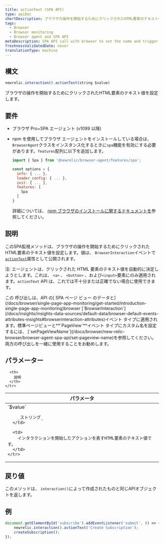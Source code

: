 ```yaml
---
title: actionText (SPA API)
type: apiDoc
shortDescription: ブラウザの操作を開始するためにクリックされたHTML要素のテキスト値を設定します。
tags:
  - Browser
  - Browser monitoring
  - Browser agent and SPA API
metaDescription: SPA API call with browser to set the name and trigger of a browser interaction that is not a route change or URL change.
freshnessValidatedDate: never
translationType: machine
---
```


## 構文

```js
newrelic.interaction().actionText(string $value)
```

ブラウザの操作を開始するためにクリックされたHTML要素のテキスト値を設定します。

## 要件

* ブラウザ Pro+SPA エージェント (v1099 以降)

* npm を使用してブラウザ エージェントをインストールしている場合は、 `BrowserAgent`クラスをインスタンス化するときに`spa`機能を有効にする必要があります。`features`配列に以下を追加します。

  ```js
  import { Spa } from '@newrelic/browser-agent/features/spa';

  const options = {
    info: { ... },
    loader_config: { ... },
    init: { ... },
    features: [
      Spa
    ]
  }
  ```

  詳細については、 [npm ブラウザのインストールに関するドキュメントを](https://www.npmjs.com/package/@newrelic/browser-agent#new-relic-browser-agent)参照してください。

## 説明

このSPA監視メソッドは、ブラウザの操作を開始するためにクリックされたHTML要素のテキスト値を設定します。値は、 `BrowserInteraction`イベントで[`actionText`](/docs/insights/explore-data/attributes/browser-default-attributes-insights#interaction-actionText)属性として公開されます。

注: エージェントは、クリックされた HTML 要素のテキスト値を自動的に決定しようとします。これは、 `<a>` 、 `<button>` 、および`<input>`要素にのみ適用されます。`actionText` API は、これでは不十分または正確でない場合に使用できます。

<Callout variant="tip">
  この 呼び出しは、API の[ SPA ページ ビュー のデータと](/docs/browser/single-page-app-monitoring/get-started/introduction-single-page-app-monitoring)browser [`BrowserInteraction`](/docs/insights/insights-data-sources/default-data/browser-default-events-attributes-insights#browserinteraction-attributes)イベント タイプに適用されます。標準ページビューと<DNT>**`PageView`**</DNT>イベント タイプにカスタム名を設定するには、 [`setPageViewName`](/docs/browser/new-relic-browser/browser-agent-spa-api/set-pageview-name)を参照してください。 両方の呼び出しを一緒に使用することをお勧めします。
</Callout>

## パラメーター

<table>
  <thead>
    <tr>
      <th width="25%">
        パラメータ
      </th>

      <th>
        説明
      </th>
    </tr>
  </thead>

  <tbody>
    <tr>
      <td>
        `$value`

        _ストリング_
      </td>

      <td>
        インタラクションを開始したアクションを表すHTML要素のテキスト値です。
      </td>
    </tr>
  </tbody>
</table>

## 戻り値

このメソッドは、 `interaction()`によって作成されたものと同じAPIオブジェクトを返します。

## 例

```js
document.getElementById('subscribe').addEventListener('submit', () => {
    newrelic.interaction().actionText('Create Subscription');
    createSubscription();
});
```